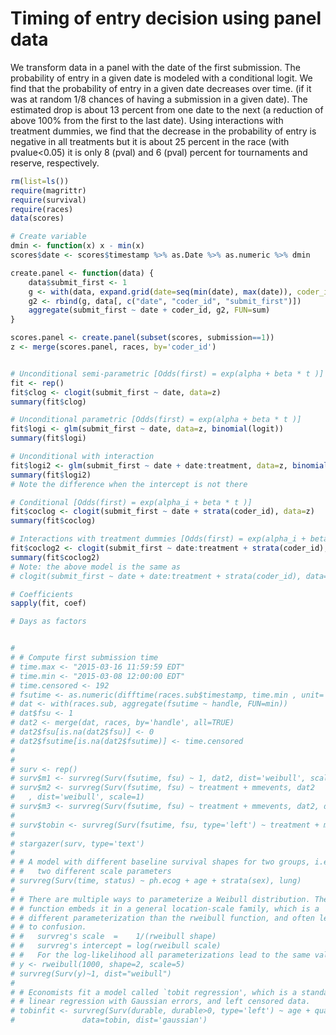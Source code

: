 # Timing of entry decision using panel data

We transform data in a panel with the date of the first submission.
The probability of entry in a given date is modeled with a conditional logit.
We find that the probability of entry in a given date decreases over time. 
(if it was at random 1/8 chances of having a submission in a given date).
The estimated drop is about 13 percent from one date to the next 
(a reduction of above 100% from the first to the last date). 
Using interactions with treatment dummies, we find that the decrease in the probability of entry
is negative in all treatments but it is about 25 percent in the race (with pvalue<0.05) 
it is only 8 (pval) and 6 (pval) percent for tournaments and reserve, respectively. 


```r
rm(list=ls())
require(magrittr)
require(survival)
require(races)
data(scores)

# Create variable
dmin <- function(x) x - min(x)
scores$date <- scores$timestamp %>% as.Date %>% as.numeric %>% dmin

create.panel <- function(data) {
	data$submit_first <- 1
	g <- with(data, expand.grid(date=seq(min(date), max(date)), coder_id=unique(coder_id), submit_first=0))
	g2 <- rbind(g, data[, c("date", "coder_id", "submit_first")])
	aggregate(submit_first ~ date + coder_id, g2, FUN=sum)
}

scores.panel <- create.panel(subset(scores, submission==1)) 
z <- merge(scores.panel, races, by='coder_id')


# Unconditional semi-parametric [Odds(first) = exp(alpha + beta * t )]
fit <- rep()
fit$clog <- clogit(submit_first ~ date, data=z)
summary(fit$clog)

# Unconditional parametric [Odds(first) = exp(alpha + beta * t )]
fit$logi <- glm(submit_first ~ date, data=z, binomial(logit))
summary(fit$logi)

# Unconditional with interaction
fit$logi2 <- glm(submit_first ~ date + date:treatment, data=z, binomial(logit))
summary(fit$logi2)
# Note the difference when the intercept is not there

# Conditional [Odds(first) = exp(alpha_i + beta * t )]
fit$coclog <- clogit(submit_first ~ date + strata(coder_id), data=z)
summary(fit$coclog)

# Interactions with treatment dummies [Odds(first) = exp(alpha_i + beta_i * t )]
fit$coclog2 <- clogit(submit_first ~ date:treatment + strata(coder_id), data=z)
summary(fit$coclog2)
# Note: the above model is the same as 
# clogit(submit_first ~ date + date:treatment + strata(coder_id), data=z)

# Coefficients
sapply(fit, coef)

# Days as factors


# 
# # Compute first submission time
# time.max <- "2015-03-16 11:59:59 EDT"
# time.min <- "2015-03-08 12:00:00 EDT"
# time.censored <- 192
# fsutime <- as.numeric(difftime(races.sub$timestamp, time.min , unit='hours'))
# dat <- with(races.sub, aggregate(fsutime ~ handle, FUN=min))
# dat$fsu <- 1
# dat2 <- merge(dat, races, by='handle', all=TRUE)
# dat2$fsu[is.na(dat2$fsu)] <- 0
# dat2$fsutime[is.na(dat2$fsutime)] <- time.censored
# 
# 
# surv <- rep()
# surv$m1 <- survreg(Surv(fsutime, fsu) ~ 1, dat2, dist='weibull', scale=1)
# surv$m2 <- survreg(Surv(fsutime, fsu) ~ treatment + mmevents, dat2
# 	, dist='weibull', scale=1)
# surv$m3 <- survreg(Surv(fsutime, fsu) ~ treatment + mmevents, dat2, dist='exponential')
# 
# surv$tobin <- survreg(Surv(fsutime, fsu, type='left') ~ treatment + mmevents, data=dat2, dist='gaussian')
# 
# stargazer(surv, type='text')
# 
# # A model with different baseline survival shapes for two groups, i.e.,
# #   two different scale parameters
# survreg(Surv(time, status) ~ ph.ecog + age + strata(sex), lung)
# 
# # There are multiple ways to parameterize a Weibull distribution. The survreg 
# # function embeds it in a general location-scale family, which is a 
# # different parameterization than the rweibull function, and often leads
# # to confusion.
# #   survreg's scale  =    1/(rweibull shape)
# #   survreg's intercept = log(rweibull scale)
# #   For the log-likelihood all parameterizations lead to the same value.
# y <- rweibull(1000, shape=2, scale=5)
# survreg(Surv(y)~1, dist="weibull")
# 
# # Economists fit a model called `tobit regression', which is a standard
# # linear regression with Gaussian errors, and left censored data.
# tobinfit <- survreg(Surv(durable, durable>0, type='left') ~ age + quant,
# 	            data=tobin, dist='gaussian')
```